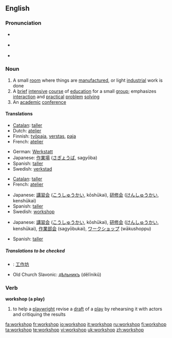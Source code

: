 {{was wotd|2007|December|24}}
==English==

===Pronunciation===
* {{a|RP}} {{IPA|/ˈwɜːk.ʃɒp/}}
* {{a|US}} {{IPA|/ˈwɝːk.ʃɑːp/}}
* {{audio|en-us-workshop.ogg|Audio (US)}}

===Noun===
{{en-noun|sg=[[work]][[shop]]}}

# A small [[room]] where things are [[manufacture]]d, or light [[industrial]] work is done
# A [[brief]] [[intensive]] [[course]] of [[education]] for a small [[group]]; emphasizes [[interaction]] and [[practical]] [[problem]] [[solving]]
# An [[academic]] [[conference]]

====Translations====
{{trans-top|a small room where things are manufactured, or light industrial work is done}}
*[[Catalan]]: [[taller]] {{m}}
*Dutch: [[atelier]] {{n}}
*Finnish: [[työpaja]], [[verstas]], [[paja]]
*French: [[atelier]] {{m}}
{{trans-mid}}
*German: [[Werkstatt]] {{f}}
*Japanese: [[作業場]] ([[さぎょうば]], sagyōba)
*Spanish: [[taller]] {{m}}
*Swedish: [[verkstad]] {{c}}
{{trans-bottom}}

{{trans-top|a brief intensive course of education for a small group}}
*[[Catalan]]: [[taller]] {{m}}
*French: [[atelier]] {{m}}
{{trans-mid}}
*Japanese: [[講習会]] ([[こうしゅうかい]], kōshūkai), [[研修会]] ([[けんしゅうかい]], kenshūkai)
*Spanish: [[taller]] {{m}}
*Swedish: [[#Swedish|workshop]] {{c}}
{{trans-bottom}}

{{trans-top|an academic conference}}
*Japanese: [[講習会]] ([[こうしゅうかい]], kōshūkai), [[研修会]] ([[けんしゅうかい]], kenshūkai), [[作業部会]] (sagyōbukai), [[ワークショップ]] (wākushoppu)
{{trans-mid}}
*Spanish: [[taller]] {{m}}
{{trans-bottom}}

=====Translations to be checked=====
{{checktrans}}
{{top}}
*{{ttbc|Chinese}}: [[工作坊]]
{{mid}}
*Old Church Slavonic: [[дѣльникъ]] (dělĭnikŭ) {{m}}
{{bottom}}

===Verb===
'''workshop (a play)'''

# to help a [[playwright]] revise a [[draft]] of a [[play]] by rehearsing it with actors and critiquing the results

[[fa:workshop]]
[[fr:workshop]]
[[io:workshop]]
[[it:workshop]]
[[ru:workshop]]
[[fi:workshop]]
[[ta:workshop]]
[[te:workshop]]
[[vi:workshop]]
[[uk:workshop]]
[[zh:workshop]]